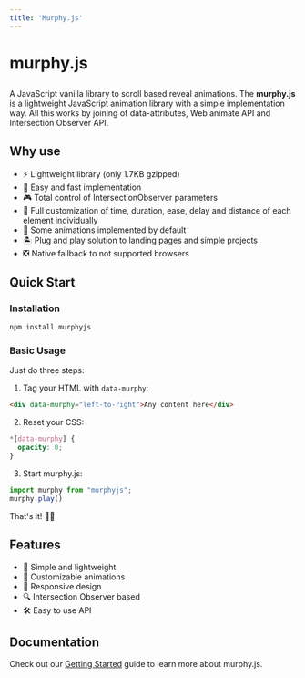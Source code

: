 ```yaml
---
title: 'Murphy.js'
---
```


# <p class="pink">murphy.js</p>

A JavaScript vanilla library to scroll based reveal animations.
The <strong>murphy.js</strong> is a lightweight JavaScript animation library with a simple implementation way. All this works by joining of data-attributes, Web animate API and Intersection Observer API.

## Why use

- ⚡️ Lightweight library (only 1.7KB gzipped)
- 🍎 Easy and fast implementation
- 🎮 Total control of IntersectionObserver parameters
- 🎨 Full customization of time, duration, ease, delay and distance of each element individually
- 🎁 Some animations implemented by default
- 🏝 Plug and play solution to landing pages and simple projects
- ❎ Native fallback to not supported browsers

## Quick Start

### Installation

```bash copy copy
npm install murphyjs
```

### Basic Usage

Just do three steps:

1. Tag your HTML with `data-murphy`:
```html copy copy
<div data-murphy="left-to-right">Any content here</div>
```

2. Reset your CSS:
```css copy copy
*[data-murphy] {
  opacity: 0;
}
```

3. Start murphy.js:
```javascript copy copy
import murphy from "murphyjs";
murphy.play()
```

That's it! 🤟🏿

## Features

- 🚀 Simple and lightweight
- 🎨 Customizable animations
- 📱 Responsive design
- 🔍 Intersection Observer based
- 🛠️ Easy to use API

## Documentation

Check out our [Getting Started](/getting-started) guide to learn more about murphy.js. 